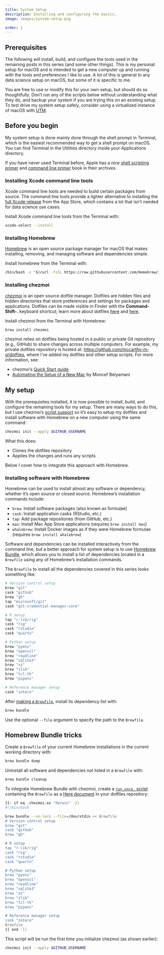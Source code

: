 ```yaml
---
title: System Setup
description: Installing and configuring the basics.
image: images/system-setup.png

order: 1
---
```


## Prerequisites

The following will install, build, and configure the tools used in the remaining posts in this series (and some other things). This is my personal setup for macOS and is intended to get a new computer up and running with the tools and preferences I like to use. A lot of this is general to any data science setup on macOS, but some of it is specific to me.

You are free to use or modify this for your own setup, but should do so thoughtfully. Don't run any of the scripts below without understanding what they do, and backup your system if you are trying this on an existing setup. To test drive my system setup safely, consider using a virtualized instance of macOS with [UTM](https://github.com/utmapp/UTM).

::: {.callout-note}
## Before you begin

My system setup is done mainly done through the shell prompt in Terminal, which is the easiest recommended way to get a shell prompt on macOS. You can find Terminal in the Utilities directory inside your Applications directory.

If you have never used Terminal before, Apple has a nice [shell scripting primer](https://developer.apple.com/library/archive/documentation/OpenSource/Conceptual/ShellScripting/Introduction/Introduction.html) and [command line primer](https://developer.apple.com/library/archive/documentation/OpenSource/Conceptual/ShellScripting/CommandLInePrimer/CommandLine.html) book in their archives. 
:::

### Installing Xcode command line tools

Xcode command line tools are needed to build certain packages from source. The command line tools provide a lighter alternative to installing the [full Xcode release](https://itunes.apple.com/ca/app/xcode/id497799835?mt=12) from the App Store, which contains a lot that isn't needed for data science use cases.

Install Xcode command line tools from the Terminal with:

```bash
xcode-select --install
```

### Installing Homebrew

[Homebrew](https://brew.sh/) is an open source package manager for macOS that makes installing, removing, and managing software and dependencies simple.

Install homebrew from the Terminal with:

```bash
/bin/bash -c "$(curl -fsSL https://raw.githubusercontent.com/Homebrew/install/HEAD/install.sh)"
```

### Installing chezmoi

[chezmoi](https://www.chezmoi.io) is an open source dotfile manager. Dotfiles are hidden files and hidden directories that store preferences and settings for packages and applications. Dotfiles can be made visible in Finder with the **Command-Shift-.** keyboard shortcut; learn more about dotfiles [here](https://dotfiles.github.io) and [here](https://project-awesome.org/webpro/awesome-dotfiles).

Install chezmoi from the Terminal with Homebrew:

```bash
brew install chezmoi
```

chezmoi relies on dotfiles being hosted in a public or private Git repository (e.g., GitHub) to share changes across multiple computers. For example, my private dotfiles repository is hosted at: <https://github.com/mccarthy-m-g/dotfiles>, where I've added my dotfiles and other setup scripts. For more information, see:

- chezmoi's [Quick Start guide](https://www.chezmoi.io/quick-start/)
- [Automating the Setup of a New Mac](https://www.moncefbelyamani.com/automating-the-setup-of-a-new-mac-with-all-your-apps-preferences-and-development-tools/) by Moncef Belyamani

## My setup

With the prerequisites installed, it is now possible to install, build, and configure the remaining tools for my setup. There are many ways to do this, but I use chezmoi's [script support](https://www.chezmoi.io/user-guide/use-scripts-to-perform-actions/) so it's easy to setup my dotfiles and install software with Homebrew on a new computer using the same command:

```bash
chezmoi init --apply $GITHUB_USERNAME
```

What this does:

- Clones the dotfiles repository
- Applies the changes and runs any scripts

Below I cover how to integrate this approach with Homebrew.

### Installing software with Homebrew

Homebrew can be used to install almost any software or dependency, whether it's open source or closed source. Homebrew's installation commands include:

- `brew`: Install software packages (also known as formulae)
- `cask`: Install application casks (RStudio, etc.)
- `tap`: Add package repositories (from GitHub, etc.)
- `mas`: Install Mac App Store applications (requires `brew install mas`)
- `whalebrew`: Install Docker images as if they were Homebrew formulae (requires `brew install whalebrew`)

Software and dependencies can be installed interactively from the command line, but a better approach for system setup is to use [Homebrew Bundle](https://github.com/Homebrew/homebrew-bundle), which allows you to install a list of dependencies located in a `Brewfile` using any of Homebrew's installation commands.

The `Brewfile` to install all the dependencies covered in this series looks something like:

```.bash
# Version control setup
brew "git"
cask "github"
brew "gh"
tap "microsoft/git"
cask "git-credential-manager-core"

# R setup
tap "r-lib/rig"
cask "rig"
cask "rstudio"
cask "quarto"

# Python setup
brew "pyenv"
brew "openssl"
brew "readline"
brew "sqlite3"
brew "xz"
brew "zlib"
brew "tcl-tk"
brew "pipenv"

# Reference manager setup
cask "zotero"
```

After [making a `Brewfile`](https://github.com/Homebrew/homebrew-bundle#usage), install its dependency list with:

```bash
brew bundle
```

Use the optional `--file` argument to specify the path to the `Brewfile`.

::: {.callout-tip collapse=true}
## Homebrew Bundle tricks

Create a `Brewfile` of your current Homebrew installations in the current working directory with:

```bash
brew bundle dump
```

Uninstall all software and dependencies not listed in a `Brewfile` with:

```bash
brew bundle cleanup
```
:::

To integrate Homebrew Bundle with chezmoi, create a [`run_once_` script](https://www.chezmoi.io/user-guide/use-scripts-to-perform-actions/) containing the `Brewfile` as a [Here document](https://en.wikipedia.org/wiki/Here_document) in your dotfiles repository:

```.bash
{{- if eq .chezmoi.os "darwin" -}}
#!/bin/bash

brew bundle --no-lock --file=/dev/stdin << Brewfile
# Version control setup
brew "git"
cask "github"
brew "gh"

# R setup
tap "r-lib/rig"
cask "rig"
cask "rstudio"
cask "quarto"

# Python setup
brew "pyenv"
brew "openssl"
brew "readline"
brew "sqlite3"
brew "xz"
brew "zlib"
brew "tcl-tk"
brew "pipenv"

# Reference manager setup
cask "zotero"
Brewfile
{{ end -}}
```

This script will be run the first time you initialize chezmoi (as shown earlier):

```bash
chezmoi init --apply $GITHUB_USERNAME
```

